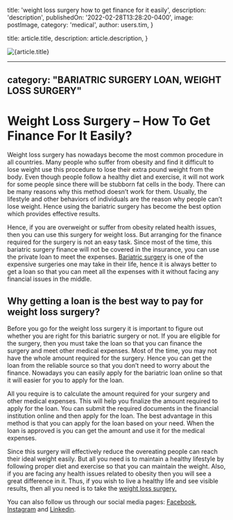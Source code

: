 
  title: 'weight loss surgery how to get finance for it easily',
  description: 'description',
  publishedOn: '2022-02-28T13:28:20-0400',
  image: postImage,
  category: 'medical',
  author: users.tim,
}

  title: article.title,
  description: article.description,
}


<Image src={postImage} alt={article.title} />

---
category: "BARIATRIC SURGERY LOAN, WEIGHT LOSS SURGERY"
---

# Weight Loss Surgery – How To Get Finance For It Easily?

Weight loss surgery has nowadays become the most common procedure in all countries. Many people who suffer from obesity and find it difficult to lose weight use this procedure to lose their extra pound weight from the body. Even though people follow a healthy diet and exercise, it will not work for some people since there will be stubborn fat cells in the body. There can be many reasons why this method doesn’t work for them. Usually, the lifestyle and other behaviors of individuals are the reason why people can’t lose weight. Hence using the bariatric surgery has become the best option which provides effective results.

Hence, if you are overweight or suffer from obesity related health issues, then you can use this surgery for weight loss. But arranging for the finance required for the surgery is not an easy task. Since most of the time, this bariatric surgery finance will not be covered in the insurance, you can use the private loan to meet the expenses. [Bariatric surgery](https://medical.tlc.com.au/bariatric-surgery/) is one of the expensive surgeries one may take in their life, hence it is always better to get a loan so that you can meet all the expenses with it without facing any financial issues in the middle.

## Why getting a loan is the best way to pay for weight loss surgery?

Before you go for the weight loss surgery it is important to figure out whether you are right for this bariatric surgery or not. If you are eligible for the surgery, then you must take the loan so that you can finance the surgery and meet other medical expenses. Most of the time, you may not have the whole amount required for the surgery. Hence you can get the loan from the reliable source so that you don’t need to worry about the finance. Nowadays you can easily apply for the bariatric loan online so that it will easier for you to apply for the loan.

All you require is to calculate the amount required for your surgery and other medical expenses. This will help you finalize the amount required to apply for the loan. You can submit the required documents in the financial institution online and then apply for the loan. The best advantage in this method is that you can apply for the loan based on your need. When the loan is approved is you can get the amount and use it for the medical expenses.

Since this surgery will effectively reduce the overeating people can reach their ideal weight easily. But all you need is to maintain a healthy lifestyle by following proper diet and exercise so that you can maintain the weight. Also, if you are facing any health issues related to obesity then you will see a great difference in it. Thus, if you wish to live a healthy life and see visible results, then all you need is to take the [weight loss surgery.](https://tlc.com.au/weight-loss-surgery-harmonal-changes/)

You can also follow us through our social media pages: [Facebook](https://www.facebook.com/totallifestylecredit/), [Instagram](https://www.instagram.com/tlc.social) and [Linkedin](https://www.linkedin.com/in/tim-boon-bba34350?trk=org-employees_profile-result-card_result-card_full-click).
